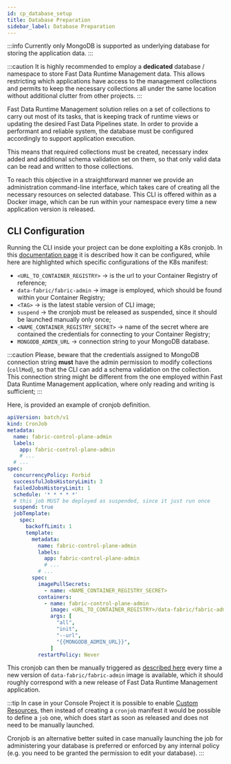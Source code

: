 ```yaml
---
id: cp_database_setup
title: Database Preparation
sidebar_label: Database Preparation
---
```


:::info
Currently only MongoDB is supported as underlying database for storing the application data.
:::

:::caution
It is highly recommended to employ a **dedicated** database / namespace to store Fast Data Runtime Management data. This allows
restricting which applications have access to the management collections and permits to keep the necessary collections
all under the same location without additional clutter from other projects.
:::

Fast Data Runtime Management solution relies on a set of collections to carry out most of its tasks, that is
keeping track of runtime views or updating the desired Fast Data Pipelines state. In order to provide
a performant and reliable system, the database must be configured accordingly to support application execution.

This means that required collections must be created, necessary index added and additional schema validation set on them,
so that only valid data can be read and written to those collections.  

To reach this objective in a straightforward manner we provide an administration command-line interface,
which takes care of creating all the necessary resources on selected database. This CLI is offered
within as a Docker image, which can be run within your namespace every time a new application version is released.

## CLI Configuration

Running the CLI inside your project can be done exploiting a K8s cronjob. In this [documentation page](/development_suite/api-console/api-design/jobs-cronjob.md) it is described how it can be configured, while here
are highlighted which specific configurations of the K8s manifest:

- `<URL_TO_CONTAINER_REGISTRY>` &rarr; is the url to your Container Registry of reference;
- `data-fabric/fabric-admin` &rarr; image is employed, which should be found within your Container Registry;
- `<TAG>` &rarr; is the latest stable version of CLI image;
- `suspend` &rarr; the cronjob must be released as suspended, since it should be launched manually only once;
- `<NAME_CONTAINER_REGISTRY_SECRET>` &rarr; name of the secret where are contained the credentials for connecting to your Container Registry;
- `MONGODB_ADMIN_URL` &rarr; connection string to your MongoDB database.

:::caution
Please, beware that the credentials assigned to MongoDB connection string **must** have the admin permission
to modify collections (`collMod`), so that the CLI can add a schema validation on the collection. This connection string
might be different from the one employed within Fast Data Runtime Management application, where only reading and writing is sufficient;
:::

Here, is provided an example of cronjob definition.

```yaml
apiVersion: batch/v1
kind: CronJob
metadata:
  name: fabric-control-plane-admin
  labels:
    app: fabric-control-plane-admin
    # ...
  # ...
spec:
  concurrencyPolicy: Forbid
  successfulJobsHistoryLimit: 3
  failedJobsHistoryLimit: 1
  schedule: '* * * * *'
  # this job MUST be deployed as suspended, since it just run once
  suspend: true
  jobTemplate:
    spec:
      backoffLimit: 1
      template:
        metadata:
          name: fabric-control-plane-admin
          labels:
            app: fabric-control-plane-admin
            # ...
          # ...
        spec:
          imagePullSecrets:
            - name: <NAME_CONTAINER_REGISTRY_SECRET>
          containers:
            - name: fabric-control-plane-admin
              image: <URL_TO_CONTAINER_REGISTRY>/data-fabric/fabric-admin:<TAG>
              args: [
                "all",
                "init",
                "--url",
                "{{MONGODB_ADMIN_URL}}",
              ]
          restartPolicy: Never
```

This cronjob can then be manually triggered as [described here](/development_suite/monitoring/resources/cronjobs.md#manually-launching-a-cronjob)
every time a new version of `data-fabric/fabric-admin` image is available, which it should roughly correspond with a new release of
Fast Data Runtime Management application.

:::tip
In case in your Console Project it is possible to enable [Custom Resources](/console/design-your-projects/custom-resources.md), then instead of
creating a `cronjob` manifest it would be possible to define a `job` one, which does start as soon as released and does not need to be
manually launched.

Cronjob is an alternative better suited in case manually launching the job for administering your database is preferred
or enforced by any internal policy (e.g. you need to be granted the permission to edit your database).
:::
